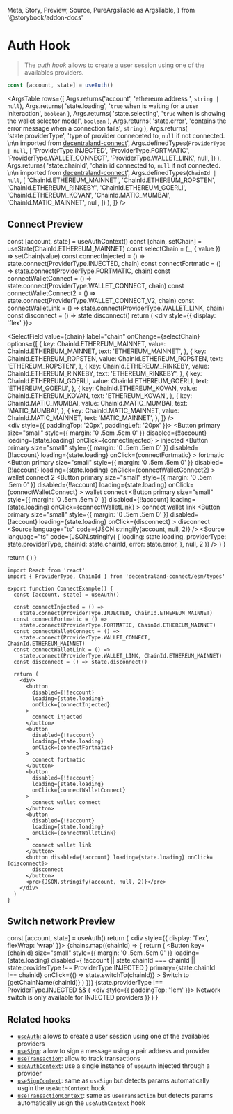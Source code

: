   Meta,
  Story,
  Preview,
  Source,
  PureArgsTable as ArgsTable,
} from '@storybook/addon-docs'

<Meta title="Hooks/useAuth" />

# Auth Hook

> The _auth hook_ allows to create a user session using one of the availables providers.

```ts
const [account, state] = useAuth()
```

<ArgsTable
  rows={[
    Args.returns('account', 'ethereum address ', `string | null`),
    Args.returns(
      'state.loading',
      '`true` when is waiting for a user initeraction',
      `boolean`
    ),
    Args.returns(
      'state.selecting',
      '`true` when is showing the wallet selector modal',
      `boolean`
    ),
    Args.returns(
      'state.error',
      'contains the error message when a connection fails',
      `string`
    ),
    Args.returns(
      'state.providerType',
      'type of provider conneceted to, `null` if not connected. \n\n imported from [decentraland-connect](https://www.npmjs.com/package/decentraland-connect)',
      Args.definedTypes(`ProviderType | null`, [
        'ProviderType.INJECTED',
        'ProviderType.FORTMATIC',
        'ProviderType.WALLET_CONNECT',
        'ProviderType.WALLET_LINK',
        null,
      ])
    ),
    Args.returns(
      'state.chainId',
      'chain id connected to, `null` if not connected. \n\n imported from [decentraland-connect](https://www.npmjs.com/package/decentraland-connect)',
      Args.definedTypes(`ChainId | null`, [
        'ChainId.ETHEREUM_MAINNET',
        'ChainId.ETHEREUM_ROPSTEN',
        'ChainId.ETHEREUM_RINKEBY',
        'ChainId.ETHEREUM_GOERLI',
        'ChainId.ETHEREUM_KOVAN',
        'ChainId.MATIC_MUMBAI',
        'ChainId.MATIC_MAINNET',
        null,
      ])
    ),
  ]}
/>

## Connect Preview

  const [account, state] = useAuthContext()
  const [chain, setChain] = useState(ChainId.ETHEREUM_MAINNET)
  const selectChain = (_, { value }) => setChain(value)
  const connectInjected = () => state.connect(ProviderType.INJECTED, chain)
  const connectFortmatic = () => state.connect(ProviderType.FORTMATIC, chain)
  const connectWalletConnect = () =>
    state.connect(ProviderType.WALLET_CONNECT, chain)
  const connectWalletConnect2 = () =>
    state.connect(ProviderType.WALLET_CONNECT_V2, chain)
  const connectWalletLink = () => state.connect(ProviderType.WALLET_LINK, chain)
  const disconnect = () => state.disconnect()
  return (
    <Container>
      <div style={{ display: 'flex' }}>
        <div>
          <SelectField
            value={chain}
            label="chain"
            onChange={selectChain}
            options={[
              {
                key: ChainId.ETHEREUM_MAINNET,
                value: ChainId.ETHEREUM_MAINNET,
                text: 'ETHEREUM_MAINNET',
              },
              {
                key: ChainId.ETHEREUM_ROPSTEN,
                value: ChainId.ETHEREUM_ROPSTEN,
                text: 'ETHEREUM_ROPSTEN',
              },
              {
                key: ChainId.ETHEREUM_RINKEBY,
                value: ChainId.ETHEREUM_RINKEBY,
                text: 'ETHEREUM_RINKEBY',
              },
              {
                key: ChainId.ETHEREUM_GOERLI,
                value: ChainId.ETHEREUM_GOERLI,
                text: 'ETHEREUM_GOERLI',
              },
              {
                key: ChainId.ETHEREUM_KOVAN,
                value: ChainId.ETHEREUM_KOVAN,
                text: 'ETHEREUM_KOVAN',
              },
              {
                key: ChainId.MATIC_MUMBAI,
                value: ChainId.MATIC_MUMBAI,
                text: 'MATIC_MUMBAI',
              },
              {
                key: ChainId.MATIC_MAINNET,
                value: ChainId.MATIC_MAINNET,
                text: 'MATIC_MAINNET',
              },
            ]}
          />
        </div>
        <div style={{ paddingTop: '20px', paddingLeft: '20px' }}>
          <Button
            primary
            size="small"
            style={{ margin: '0 .5em .5em 0' }}
            disabled={!!account}
            loading={state.loading}
            onClick={connectInjected}
          >
            injected
          </Button>
          <Button
            primary
            size="small"
            style={{ margin: '0 .5em .5em 0' }}
            disabled={!!account}
            loading={state.loading}
            onClick={connectFortmatic}
          >
            fortmatic
          </Button>
          <Button
            primary
            size="small"
            style={{ margin: '0 .5em .5em 0' }}
            disabled={!!account}
            loading={state.loading}
            onClick={connectWalletConnect2}
          >
            wallet connect 2
          </Button>
          <Button
            primary
            size="small"
            style={{ margin: '0 .5em .5em 0' }}
            disabled={!!account}
            loading={state.loading}
            onClick={connectWalletConnect}
          >
            wallet connect
          </Button>
          <Button
            primary
            size="small"
            style={{ margin: '0 .5em .5em 0' }}
            disabled={!!account}
            loading={state.loading}
            onClick={connectWalletLink}
          >
            connect wallet link
          </Button>
          <Button
            primary
            size="small"
            style={{ margin: '0 .5em .5em 0' }}
            disabled={!account}
            loading={state.loading}
            onClick={disconnect}
          >
            disconnect
          </Button>
        </div>
      </div>
      <Source language="ts" code={JSON.stringify(account, null, 2)} />
      <Source
        language="ts"
        code={JSON.stringify(
          {
            loading: state.loading,
            providerType: state.providerType,
            chainId: state.chainId,
            error: state.error,
          },
          null,
          2
        )}
      />
    </Container>
  )
}

  return (
    <AuthProvider sso="https://id.decentraland.zone">
      <ConnectExample />
    </AuthProvider>
  )
}

<ConnectExampleWrapper />

```tsx dark=true
import React from 'react'
import { ProviderType, ChainId } from 'decentraland-connect/esm/types'

export function ConnectExample() {
  const [account, state] = useAuth()

  const connectInjected = () =>
    state.connect(ProviderType.INJECTED, ChainId.ETHEREUM_MAINNET)
  const connectFortmatic = () =>
    state.connect(ProviderType.FORTMATIC, ChainId.ETHEREUM_MAINNET)
  const connectWalletConnect = () =>
    state.connect(ProviderType.WALLET_CONNECT, ChainId.ETHEREUM_MAINNET)
  const connectWalletLink = () =>
    state.connect(ProviderType.WALLET_LINK, ChainId.ETHEREUM_MAINNET)
  const disconnect = () => state.disconnect()

  return (
    <div>
      <button
        disabled={!!account}
        loading={state.loading}
        onClick={connectInjected}
      >
        connect injected
      </button>
      <button
        disabled={!!account}
        loading={state.loading}
        onClick={connectFortmatic}
      >
        connect fortmatic
      </button>
      <button
        disabled={!!account}
        loading={state.loading}
        onClick={connectWalletConnect}
      >
        connect wallet connect
      </button>
      <button
        disabled={!!account}
        loading={state.loading}
        onClick={connectWalletLink}
      >
        connect wallet link
      </button>
      <button disabled={!account} loading={state.loading} onClick={disconnect}>
        disconnect
      </button>
      <pre>{JSON.stringify(account, null, 2)}</pre>
    </div>
  )
}
```

## Switch network Preview

  const [account, state] = useAuth()
  return (
    <Container>
      <div style={{ display: 'flex', flexWrap: 'wrap' }}>
        {chains.map((chainId) => {
          return (
            <Button
              key={chainId}
              size="small"
              style={{ margin: '0 .5em .5em 0' }}
              loading={state.loading}
              disabled={
                !account ||
                state.chainId === chainId ||
                state.providerType !== ProviderType.INJECTED
              }
              primary={state.chainId !== chainId}
              onClick={() => state.switchTo(chainId)}
            >
              Switch to {getChainName(chainId)}
            </Button>
          )
        })}
      </div>
      {state.providerType !== ProviderType.INJECTED && (
        <div style={{ paddingTop: '1em' }}>
          <Paragraph primary small>
            Network switch is only available for INJECTED providers
          </Paragraph>
        </div>
      )}
    </Container>
  )
}

<SwitchExample />

## Related hooks

- [`useAuth`](./?path=/docs/hooks-useauth--docs): allows to create a user session using one of the availables providers
- [`useSign`](./?path=/docs/hooks-usesign--docs): allow to sign a message using a pair address and provider
- [`useTransaction`](./?path=/docs/hooks-usetransaction--docs): allow to track transactions
- [`useAuthContext`](./?path=/docs/context-auth-useauthcontext--docs): use a single instance of `useAuth` injected through a provider
- [`useSignContext`](./?path=/docs/context-auth-usesigncontext--docs): same as `useSign` but detects params automatically usgin the `useAuthContext` hook
- [`useTransactionContext`](./?path=/docs/context-auth-usetransactioncontext--docs): same as `useTransaction` but detects params automatically usign the `useAuthContext` hook
